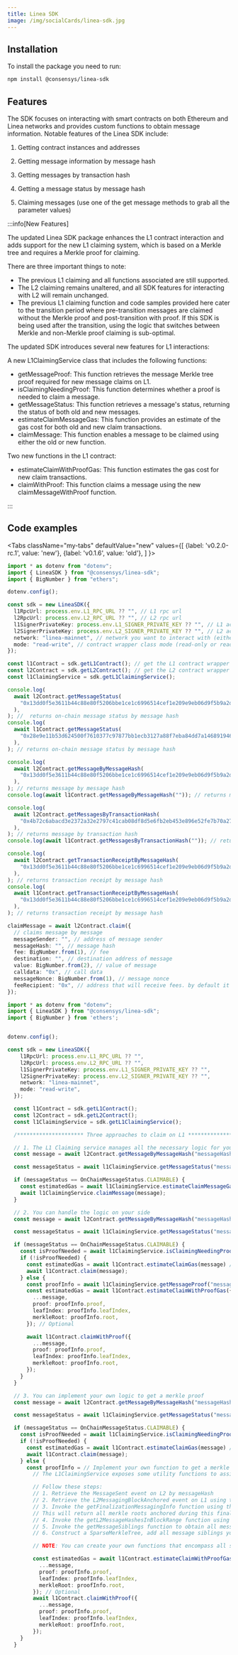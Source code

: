 ```yaml
---
title: Linea SDK
image: /img/socialCards/linea-sdk.jpg
---
```


## Installation

To install the package you need to run:

```bash
npm install @consensys/linea-sdk
```

## Features

The SDK focuses on interacting with smart contracts on both Ethereum and Linea networks and provides custom functions to obtain message information. Notable features of the Linea SDK include:

1.  Getting contract instances and addresses

2.  Getting message information by message hash

3.  Getting messages by transaction hash

4.  Getting a message status by message hash

5.  Claiming messages (use one of the get message methods to grab all the parameter values)

:::info[New Features]

The updated Linea SDK package enhances the L1 contract interaction and adds support for the new L1 claiming system, which is based on a Merkle tree and requires a Merkle proof for claiming.

There are three important things to note:

- The previous L1 claiming and all functions associated are still supported.
- The L2 claiming remains unaltered, and all SDK features for interacting with L2 will remain unchanged.
- The previous L1 claiming function and code samples provided here cater to the transition period where pre-transition messages are claimed without the Merkle proof and post-transition with proof. If this SDK is being used after the transition, using the logic that switches between Merkle and non-Merkle proof claiming is sub-optimal.

The updated SDK introduces several new features for L1 interactions:

A new L1ClaimingService class that includes the following functions:

- getMessageProof: This function retrieves the message Merkle tree proof required for new message claims on L1.
- isClaimingNeedingProof: This function determines whether a proof is needed to claim a message.
- getMessageStatus: This function retrieves a message's status, returning the status of both old and new messages.
- estimateClaimMessageGas: This function provides an estimate of the gas cost for both old and new claim transactions.
- claimMessage: This function enables a message to be claimed using either the old or new function.

Two new functions in the L1 contract:

- estimateClaimWithProofGas: This function estimates the gas cost for new claim transactions.
- claimWithProof: This function claims a message using the new claimMessageWithProof function.

:::

## Code examples


<Tabs className="my-tabs" defaultValue="new" values={[ {label: 'v0.2.0-rc.1', value: 'new'}, {label: 'v0.1.6', value: 'old'}, ] }> <TabItem value="old">

```typescript
import * as dotenv from "dotenv";
import { LineaSDK } from "@consensys/linea-sdk";
import { BigNumber } from "ethers";

dotenv.config();

const sdk = new LineaSDK({
  l1RpcUrl: process.env.L1_RPC_URL ?? "", // L1 rpc url
  l2RpcUrl: process.env.L2_RPC_URL ?? "", // L2 rpc url
  l1SignerPrivateKey: process.env.L1_SIGNER_PRIVATE_KEY ?? "", // L1 account private key (optional if you use mode = read-only)
  l2SignerPrivateKey: process.env.L2_SIGNER_PRIVATE_KEY ?? "", // L2 account private key (optional if you use mode = read-only)
  network: "linea-mainnet", // network you want to interact with (either linea-mainnet or linea-sepolia)
  mode: "read-write", // contract wrapper class mode (read-only or read-write), read-only: only read contracts state, read-write: read contracts state and claim messages
});

const l1Contract = sdk.getL1Contract(); // get the L1 contract wrapper instance
const l2Contract = sdk.getL2Contract(); // get the L2 contract wrapper instance
const l1ClaimingService = sdk.getL1ClaimingService();

console.log(
  await l2Contract.getMessageStatus(
    "0x13dd0f5e3611b44c88e80f5206bbe1ce1c6996514cef1e209e9eb06d9f5b9a2d",
  ),
); //  returns on-chain message status by message hash
console.log(
  await l1Contract.getMessageStatus(
    "0x28e9e11b53d624500f7610377c97877bb1ecb3127a88f7eba84dd7a146891946",
  ),
); // returns on-chain message status by message hash

console.log(
  await l2Contract.getMessageByMessageHash(
    "0x13dd0f5e3611b44c88e80f5206bbe1ce1c6996514cef1e209e9eb06d9f5b9a2d",
  ),
); // returns message by message hash
console.log(await l1Contract.getMessageByMessageHash("")); // returns message by message hash

console.log(
  await l2Contract.getMessagesByTransactionHash(
    "0x4b72c6abacd3e2372a32e2797c41cab08df8d5e6fb2eb453e896e52fe7b70a27",
  ),
); // returns message by transaction hash
console.log(await l1Contract.getMessagesByTransactionHash("")); // returns message by transaction hash

console.log(
  await l2Contract.getTransactionReceiptByMessageHash(
    "0x13dd0f5e3611b44c88e80f5206bbe1ce1c6996514cef1e209e9eb06d9f5b9a2d",
  ),
); // returns transaction receipt by message hash
console.log(
  await l1Contract.getTransactionReceiptByMessageHash(
    "0x13dd0f5e3611b44c88e80f5206bbe1ce1c6996514cef1e209e9eb06d9f5b9a2d",
  ),
); // returns transaction receipt by message hash

claimMessage = await l2Contract.claim({
  // claims message by message
  messageSender: "", // address of message sender
  messageHash: "", // message hash
  fee: BigNumber.from(1), // fee
  destination: "", // destination address of message
  value: BigNumber.from(2), // value of message
  calldata: "0x", // call data
  messageNonce: BigNumber.from(1), // message nonce
  feeRecipient: "0x", // address that will receive fees. by default it is the message sender
});
```

</TabItem> <TabItem value="new">

```typescript
import * as dotenv from "dotenv";
import { LineaSDK } from "@consensys/linea-sdk";
import { BigNumber } from 'ethers';


dotenv.config();

const sdk = new LineaSDK({
    l1RpcUrl: process.env.L1_RPC_URL ?? "",
    l2RpcUrl: process.env.L2_RPC_URL ?? "",
    l1SignerPrivateKey: process.env.L1_SIGNER_PRIVATE_KEY ?? "",
    l2SignerPrivateKey: process.env.L2_SIGNER_PRIVATE_KEY ?? "",
    network: "linea-mainnet",
    mode: "read-write",
  });

  const l1Contract = sdk.getL1Contract();
  const l2Contract = sdk.getL2Contract();
  const l1ClaimingService = sdk.getL1ClaimingService();

  /********************* Three approaches to claim on L1 *********************/

  // 1. The L1 Claiming service manages all the necessary logic for you.
  const message = await l2Contract.getMessageByMessageHash("messageHash");

  const messageStatus = await l1ClaimingService.getMessageStatus("messageHash");

  if (messageStatus == OnChainMessageStatus.CLAIMABLE) {
    const estimatedGas = await l1ClaimingService.estimateClaimMessageGas(message); // Optional
    await l1ClaimingService.claimMessage(message);
  }

  // 2. You can handle the logic on your side
  const message = await l2Contract.getMessageByMessageHash("messageHash");

  const messageStatus = await l1ClaimingService.getMessageStatus("messageHash");

  if (messageStatus == OnChainMessageStatus.CLAIMABLE) {
    const isProofNeeded = await l1ClaimingService.isClaimingNeedingProof("messageHash");
    if (!isProofNeeded) {
      const estimatedGas = await l1Contract.estimateClaimGas(message) // Optional
      await l1Contract.claim(message);
    } else {
      const proofInfo = await l1ClaimingService.getMessageProof("messageHash");
      const estimatedGas = await l1Contract.estimateClaimWithProofGas({
        ...message,
        proof: proofInfo.proof,
        leafIndex: proofInfo.leafIndex,
        merkleRoot: proofInfo.root,
      }); // Optional

      await l1Contract.claimWithProof({
        ...message,
        proof: proofInfo.proof,
        leafIndex: proofInfo.leafIndex,
        merkleRoot: proofInfo.root,
      });
    }
  }

  // 3. You can implement your own logic to get a merkle proof
  const message = await l2Contract.getMessageByMessageHash("messageHash");

  const messageStatus = await l1ClaimingService.getMessageStatus("messageHash");

  if (messageStatus == OnChainMessageStatus.CLAIMABLE) {
    const isProofNeeded = await l1ClaimingService.isClaimingNeedingProof("messageHash");
    if (!isProofNeeded) {
      const estimatedGas = await l1Contract.estimateClaimGas(message) // Optional
      await l1Contract.claim(message);
    } else {
      const proofInfo = // Implement your own function to get a merkle proof
        // The L1ClaimingService exposes some utility functions to assist you: getFinalizationMessagingInfo, getL2MessageHashesInBlockRange, getMessageSiblings

        // Follow these steps:
        // 1. Retrieve the MessageSent event on L2 by messageHash
        // 2. Retrieve the L2MessagingBlockAnchored event on L1 using the MessageSent.blockNumber you acquired in step 1. This is used to get the finalization transaction hash where the L2 block number associated with your message has been finalized.
        // 3. Invoke the getFinalizationMessagingInfo function using the L2MessagingBlockAnchored.transactionHash you obtained in step 2.
        // This will return all merkle roots anchored during this finalization transaction, the depth of trees, and the first and the last L2 block containing messages finalized on L1 in this transaction.
        // 4. Invoke the getL2MessageHashesInBlockRange function using the first and last L2 block number that you obtained in step 3. This will return all l2 messages hashes in this L2 block range.
        // 5. Invoke the getMessageSiblings function to obtain all message siblings
        // 6. Construct a SparseMerkleTree, add all message siblings you obtained at step 5 to the tree, and return a merkle proof

        // NOTE: You can create your own functions that encompass all steps. Utility functions are merely provided as a helper.

        const estimatedGas = await l1Contract.estimateClaimWithProofGas({
          ...message,
          proof: proofInfo.proof,
          leafIndex: proofInfo.leafIndex,
          merkleRoot: proofInfo.root,
        }); // Optional
        await l1Contract.claimWithProof({
          ...message,
          proof: proofInfo.proof,
          leafIndex: proofInfo.leafIndex,
          merkleRoot: proofInfo.root,
        });
    }
  }


```

</TabItem> </Tabs>
